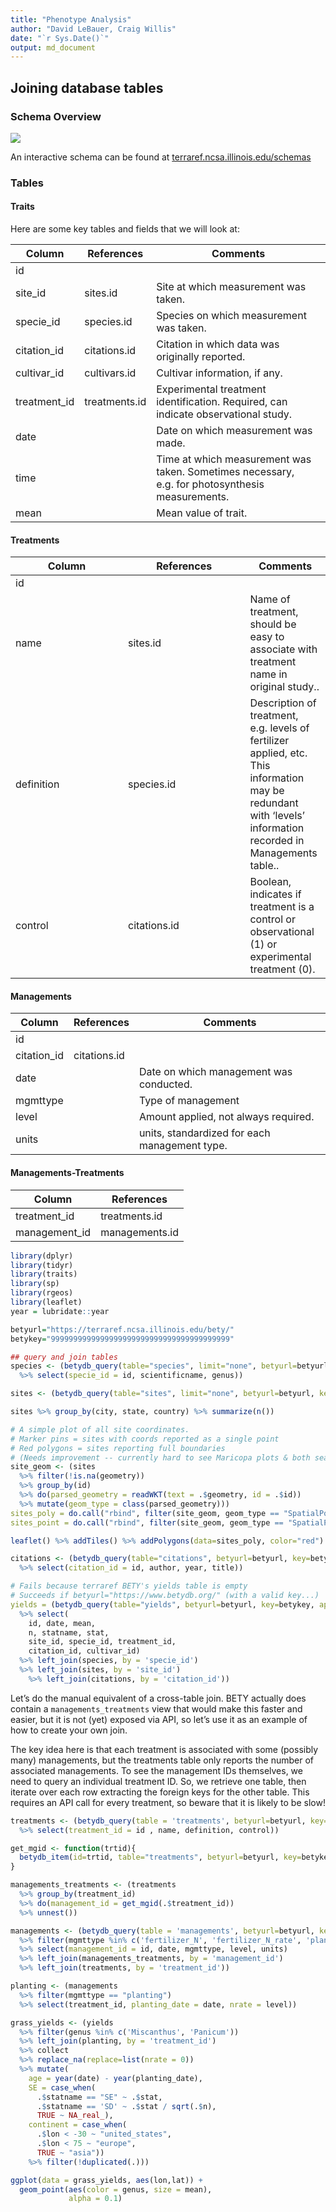 ```yaml
---
title: "Phenotype Analysis"
author: "David LeBauer, Craig Willis"
date: "`r Sys.Date()`"
output: md_document
---
```


## Joining database tables  

### Schema Overview

![](https://raw.githubusercontent.com/ebimodeling/betydb_manuscript/master/figures/gcbb12420-fig-0001.png)

An interactive schema can be found at [terraref.ncsa.illinois.edu/schemas](https::terraref.ncsa.illinois.edu/schemas)


### Tables

#### Traits

Here are some key tables and fields that we will look at:


| Column       | References    | Comments                                                                                        |
|--------------|---------------|-------------------------------------------------------------------------------------------------|
| id           |               |                                                                                                 |
| site_id      | sites.id      | Site at which measurement was taken.                                                            |
| specie_id    | species.id    | Species on which measurement was taken.                                                         |
| citation_id  | citations.id  | Citation in which data was originally reported.                                                 |
| cultivar_id  | cultivars.id  | Cultivar information, if any.                                                                   |
| treatment_id | treatments.id | Experimental treatment identification. Required, can indicate observational study.              |
| date         |               | Date on which measurement was made.                                                             |
| time         |               | Time at which measurement was taken. Sometimes necessary, e.g. for photosynthesis measurements. |
| mean         |               | Mean value of trait.                       



#### Treatments



| Column       | References    | Comments                                                                                        |
|--------------|---------------|----------|
| id           |               ||
| name      | sites.id      | Name of treatment, should be easy to associate with treatment name in original study..|
| definition    | species.id    | 	Description of treatment, e.g. levels of fertilizer applied, etc. This information may be redundant with 'levels' information recorded in Managements table..|
| control  | citations.id  |Boolean, indicates if treatment is a control or observational (1) or experimental treatment (0).|


#### Managements


| Column      | References   | Comments                                      |
|-------------|--------------|-----------------------------------------------|
| id          |              |                                               |
| citation_id | citations.id |                                               |
| date        |              | Date on which management was conducted.       |
| mgmttype    |              | Type of management                            |
| level       |              | Amount applied, not always required.          |
| units       |              | units, standardized for each management type. |


#### Managements-Treatments

| Column        | References     |
|---------------|----------------|
| treatment_id  | treatments.id  |
| management_id | managements.id |


```r

library(dplyr)
library(tidyr)
library(traits)
library(sp)
library(rgeos)
library(leaflet)
year = lubridate::year

betyurl="https://terraref.ncsa.illinois.edu/bety/"
betykey="9999999999999999999999999999999999999999"

## query and join tables
species <- (betydb_query(table="species", limit="none", betyurl=betyurl, key=betykey, api_version="beta")
  %>% select(specie_id = id, scientificname, genus))

sites <- (betydb_query(table="sites", limit="none", betyurl=betyurl, key=betykey, api_version="beta")

sites %>% group_by(city, state, country) %>% summarize(n())

# A simple plot of all site coordinates. 
# Marker pins = sites with coords reported as a single point 
# Red polygons = sites reporting full boundaries
# (Needs improvement -- currently hard to see Maricopa plots & both seasons overlap)
site_geom <- (sites
  %>% filter(!is.na(geometry))
  %>% group_by(id)
  %>% do(parsed_geometry = readWKT(text = .$geometry, id = .$id))
  %>% mutate(geom_type = class(parsed_geometry)))
sites_poly = do.call("rbind", filter(site_geom, geom_type == "SpatialPolygons")$parsed_geometry)
sites_point = do.call("rbind", filter(site_geom, geom_type == "SpatialPoints")$parsed_geometry)

leaflet() %>% addTiles() %>% addPolygons(data=sites_poly, color="red") %>% addMarkers(data=sites_point)

citations <- (betydb_query(table="citations", betyurl=betyurl, key=betykey, api_version="beta")
  %>% select(citation_id = id, author, year, title))

# Fails because terraref BETY's yields table is empty
# Succeeds if betyurl="https://www.betydb.org/" (with a valid key...)
yields = (betydb_query(table="yields", betyurl=betyurl, key=betykey, api_version="beta")
  %>% select(
    id, date, mean,
    n, statname, stat,
    site_id, specie_id, treatment_id,
    citation_id, cultivar_id)
  %>% left_join(species, by = 'specie_id')
  %>% left_join(sites, by = 'site_id')
    %>% left_join(citations, by = 'citation_id'))

```

Let's do the manual equivalent of a cross-table join. BETY actually does contain a `managements_treatments` view that would make this faster and easier, but it is not (yet) exposed via API, so let's use it as an example of how to create your own join.

The key idea here is that each treatment is associated with some (possibly many) managements, but the treatments table only reports the number of associated managements. To see the management IDs themselves, we need to query an individual treatment ID. So, we retrieve one table, then iterate over each row extracting the foreign keys for the other table. This requires an API call for every treatment, so beware that it is likely to be slow!

```r
treatments <- (betydb_query(table = 'treatments', betyurl=betyurl, key=betykey, api_version="beta")
  %>% select(treatment_id = id , name, definition, control))

get_mgid <- function(trtid){
  betydb_item(id=trtid, table="treatments", betyurl=betyurl, key=betykey, api_version="beta")$managements$management.id
}

managements_treatments <- (treatments 
  %>% group_by(treatment_id)
  %>% do(management_id = get_mgid(.$treatment_id))
  %>% unnest())

managements <- (betydb_query(table = 'managements', betyurl=betyurl, key=betykey, api_version="beta")
  %>% filter(mgmttype %in% c('fertilizer_N', 'fertilizer_N_rate', 'planting', 'irrigation'))
  %>% select(management_id = id, date, mgmttype, level, units)
  %>% left_join(managements_treatments, by = 'management_id')
  %>% left_join(treatments, by = 'treatment_id'))

planting <- (managements
  %>% filter(mgmttype == "planting")
  %>% select(treatment_id, planting_date = date, nrate = level))

grass_yields <- (yields
  %>% filter(genus %in% c('Miscanthus', 'Panicum'))
  %>% left_join(planting, by = 'treatment_id')
  %>% collect
  %>% replace_na(replace=list(nrate = 0))
  %>% mutate(
    age = year(date) - year(planting_date),
    SE = case_when(
      .$statname == "SE" ~ .$stat,
      .$statname == 'SD' ~ .$stat / sqrt(.$n),
      TRUE ~ NA_real_),
    continent = case_when(
      .$lon < -30 ~ "united_states",
      .$lon < 75 ~ "europe",
      TRUE ~ "asia"))
    %>% filter(!duplicated(.)))

ggplot(data = grass_yields, aes(lon,lat)) + 
  geom_point(aes(color = genus, size = mean), 
             alpha = 0.1)
```
